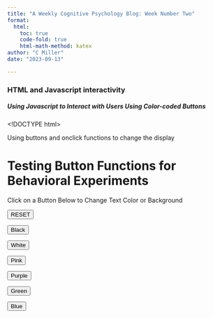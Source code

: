 ```yaml
---
title: "A Weekly Cognitive Psychology Blog: Week Number Two"
format:
  html:
    toc: true
    code-fold: true
    html-math-method: katex
author: "C Miller"
date: "2023-09-13"

---
```



### HTML and Javascript interactivity


##### Using Javascript to Interact with Users Using Color-coded Buttons



<!DOCTYPE html>
<html>
  
  <head>
    Using buttons and onclick functions to change the display
  
  </head>
  
  
  <body>
  
  <h1 id="behavior"> Testing Button Functions for Behavioral Experiments</h1>
    
    <p>
      Click on a Button Below to Change Text Color or Background
    </p>
    
    <button onclick="colorReset()">RESET</button>
    
    <button onclick="colorBlack()">Black</button>
    
    <button onclick="colorWhite()">White</button>
    
    <button onclick="colorPink()">Pink</button>
    
    <button onclick="colorPurple()">Purple</button>
    
    <button onclick="colorGreen()">Green</button>
    
    <button onclick="colorBlue()">Blue</button>
    
    
    <script>
      
      function colorBlack() {
        document.body.style.background="black";
      
        
      }
      
      
      
        function colorWhite() {
        document.getElementById("behavior").innerHTML = "<span style='color: white;'>Click to Change My Color</span>";
        
      
      }
    
      
      
        function colorPink() {
        document.getElementById("behavior").innerHTML = "<span style='color: pink;'>Click to Change My Color</span>";
        
      
      }
      
      
      function colorPurple() {
        document.getElementById("behavior").innerHTML = "<span style='color: purple;'>Click to Change My Color</span>";
        
      
      }
      
      function colorGreen() {
        document.getElementById("behavior").innerHTML = "<span style='color: green;'>Click to Change My Color</span>";
        
      
      }
      
      function colorBlue() {
        document.getElementById("behavior").innerHTML = "<span style='color: blue;'>Click to Change My Color</span>";
        
      
      }


    function colorReset() {
        document.body.style.background="white";
      
        
      }
    
    </script>
    
  
  </body>
  
</html>


